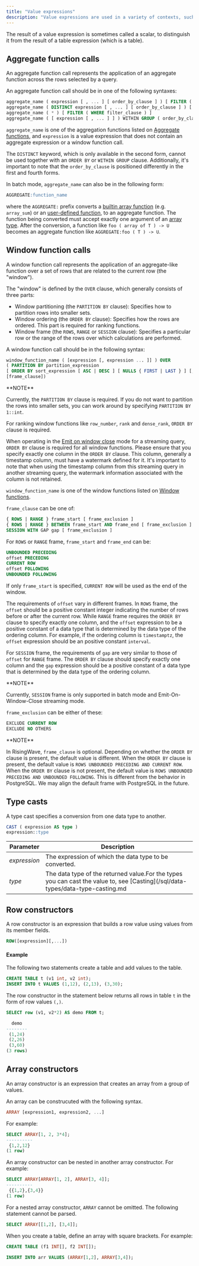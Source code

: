 ```yaml
---
title: "Value expressions"
description: "Value expressions are used in a variety of contexts, such as in the target list of the `SELECT` command, as new column values in `INSERT` or `UPDATE`, or in search conditions in a number of commands."
---
```


The result of a value expression is sometimes called a scalar, to distinguish it from the result of a table expression (which is a table).

## Aggregate function calls

An aggregate function call represents the application of an aggregate function across the rows selected by a query.

An aggregate function call should be in one of the following syntaxes:

```sql
aggregate_name ( expression [ , ... ] [ order_by_clause ] ) [ FILTER ( WHERE filter_clause ) ]
aggregate_name ( DISTINCT expression [ , ... ] [ order_by_clause ] ) [ FILTER ( WHERE filter_clause ) ]
aggregate_name ( * ) [ FILTER ( WHERE filter_clause ) ]
aggregate_name ( [ expression [ , ... ] ] ) WITHIN GROUP ( order_by_clause ) [ FILTER ( WHERE filter_clause ) ]
```

`aggregate_name` is one of the aggregation functions listed on [Aggregate functions](/docs/current/sql-function-aggregate/), and `expression` is a value expression that does not contain an aggregate expression or a window function call.

The `DISTINCT` keyword, which is only available in the second form, cannot be used together with an `ORDER BY` or `WITHIN GROUP` clause. Additionally, it's important to note that the `order_by_clause` is positioned differently in the first and fourth forms.

In batch mode, `aggregate_name` can also be in the following form:

```sql
AGGREGATE:function_name
```

where the `AGGREGATE:` prefix converts a [builtin array function](/docs/current/sql-function-array/) (e.g. `array_sum`) or an [user-defined function](/docs/current/user-defined-functions/), to an aggregate function. The function being converted must accept exactly one argument of an [array type](/docs/current/data-type-array/). After the conversion, a function like `foo ( array of T ) -> U` becomes an aggregate function like `AGGREGATE:foo ( T ) -> U`.

## Window function calls

A window function call represents the application of an aggregate-like function over a set of rows that are related to the current row (the "window").

The "window" is defined by the `OVER` clause, which generally consists of three parts:

* Window partitioning (the `PARTITION BY` clause): Specifies how to partition rows into smaller sets.
* Window ordering (the `ORDER BY` clause): Specifies how the rows are ordered. This part is required for ranking functions.
* Window frame (the `ROWS`, `RANGE` or `SESSION` clause): Specifies a particular row or the range of the rows over which calculations are performed.

A window function call should be in the following syntax:

```sql
window_function_name ( [expression [, expression ... ]] ) OVER
( PARTITION BY partition_expression
[ ORDER BY sort_expression [ ASC | DESC ] [ NULLS { FIRST | LAST } ] [, ...] ]
[frame_clause])
```

<Info>
**NOTE**

Currently, the `PARTITION BY` clause is required. If you do not want to partition the rows into smaller sets, you can work around by specifying `PARTITION BY 1::int`.
</Info>

For ranking window functions like `row_number`, `rank` and `dense_rank`, `ORDER BY` clause is required.

When operating in the [Emit on window close](/docs/current/emit-on-window-close/) mode for a streaming query, `ORDER BY` clause is required for all window functions. Please ensure that you specify exactly one column in the `ORDER BY` clause. This column, generally a timestamp column, must have a watermark defined for it. It's important to note that when using the timestamp column from this streaming query in another streaming query, the watermark information associated with the column is not retained.

`window_function_name` is one of the window functions listed on [Window functions](/docs/current/sql-function-window-functions/).

`frame_clause` can be one of:

```sql
{ ROWS | RANGE } frame_start [ frame_exclusion ]
{ ROWS | RANGE } BETWEEN frame_start AND frame_end [ frame_exclusion ]
SESSION WITH GAP gap [ frame_exclusion ]
```

For `ROWS` or `RANGE` frame, `frame_start` and `frame_end` can be:

```sql
UNBOUNDED PRECEDING
offset PRECEDING
CURRENT ROW
offset FOLLOWING
UNBOUNDED FOLLOWING
```

If only `frame_start` is specified, `CURRENT ROW` will be used as the end of the window.

The requirements of `offset` vary in different frames. In `ROWS` frame, the `offset` should be a positive constant integer indicating the number of rows before or after the current row. While `RANGE` frame requires the `ORDER BY` clause to specify exactly one column, and the `offset` expression to be a positive constant of a data type that is determined by the data type of the ordering column. For example, if the ordering column is `timestamptz`, the `offset` expression should be an positive constant `interval`.

For `SESSION` frame, the requirements of `gap` are very similar to those of `offset` for `RANGE` frame. The `ORDER BY` clause should specify exactly one column and the `gap` expression should be a positive constant of a data type that is determined by the data type of the ordering column.

<Info>
**NOTE**

Currently, `SESSION` frame is only supported in batch mode and Emit-On-Window-Close streaming mode.
</Info>

`frame_exclusion` can be either of these:

```sql
EXCLUDE CURRENT ROW
EXCLUDE NO OTHERS
```

<Info>
**NOTE**

In RisingWave, `frame_clause` is optional. Depending on whether the `ORDER BY` clause is present, the default value is different. When the `ORDER BY` clause is present, the default value is `ROWS UNBOUNDED PRECEDING AND CURRENT ROW`. When the `ORDER BY` clause is not present, the default value is `ROWS UNBOUNDED PRECEDING AND UNBOUNDED FOLLOWING`. This is different from the behavior in PostgreSQL. We may align the default frame with PostgreSQL in the future.
</Info>

## Type casts

A type cast specifies a conversion from one data type to another.

```sql
CAST ( expression AS type )
expression::type
```

| Parameter    | Description                                                                                                                       |
| ------------ | --------------------------------------------------------------------------------------------------------------------------------- |
| _expression_ | The expression of which the data type to be converted.                                                                            |
| _type_       | The data type of the returned value.For the types you can cast the value to, see \[Casting\](/sql/data-types/data-type-casting.md |

## Row constructors

A row constructor is an expression that builds a row value using values from its member fields.

```sql
ROW([expression][,...])
```

#### Example

The following two statements create a table and add values to the table.

```sql
CREATE TABLE t (v1 int, v2 int);
INSERT INTO t VALUES (1,12), (2,13), (3,30);
```

The row constructor in the statement below returns all rows in table `t` in the form of row values `(,)`.

```sql
SELECT row (v1, v2*2) AS demo FROM t;
```

```sql
  demo
--------
 (1,24)
 (2,26)
 (3,60)
(3 rows)
```

## Array constructors

An array constructor is an expression that creates an array from a group of values.

An array can be construcuted with the following syntax.

```sql
ARRAY [expression1, expression2, ...]
```

For example:

```sql
SELECT ARRAY[1, 2, 3*4];
----------
 {1,2,12}
(1 row)
```

An array constructor can be nested in another array constructor. For example:

```sql
SELECT ARRAY[ARRAY[1, 2], ARRAY[3, 4]];
----------
 {{1,2},{3,4}}
(1 row)
```

For a nested array constructor, `ARRAY` cannot be omitted. The following statement cannot be parsed.

```sql
SELECT ARRAY[[1,2], [3,4]];
```

When you create a table, define an array with square brackets. For example:

```sql
CREATE TABLE (f1 INT[], f2 INT[]);

INSERT INTO arr VALUES (ARRAY[1,2], ARRAY[3,4]);
```
